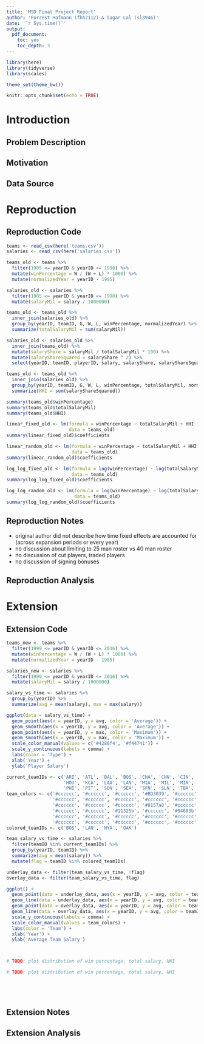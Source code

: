 ```yaml
---
title: 'MSD Final Project Report'
author: 'Forrest Hofmann (fhh2112) & Sagar Lal (sl3946)'
date: '`r Sys.time()`'
output:
  pdf_document:
    toc: yes
    toc_depth: 3
---
```


```r
library(here)
library(tidyverse)
library(scales)

theme_set(theme_bw())

knitr::opts_chunk$set(echo = TRUE)
```

# Introduction

## Problem Description

## Motivation

## Data Source


# Reproduction

## Reproduction Code

```r
teams <- read_csv(here('teams.csv'))
salaries <- read_csv(here('salaries.csv'))
```

```r
teams_old <- teams %>%
  filter(1985 <= yearID & yearID <= 1998) %>%
  mutate(winPercentage = W / (W + L) * 1000) %>%
  mutate(normalizedYear = yearID - 1985)

salaries_old <- salaries %>%
  filter(1985 <= yearID & yearID <= 1998) %>%
  mutate(salaryMil = salary / 1000000)
```

```r
teams_old <- teams_old %>%
  inner_join(salaries_old) %>%
  group_by(yearID, teamID, G, W, L, winPercentage, normalizedYear) %>%
  summarize(totalSalaryMil = sum(salaryMil))
```

```r
salaries_old <- salaries_old %>% 
  inner_join(teams_old) %>%
  mutate(salaryShare = salaryMil / totalSalaryMil * 100) %>%
  mutate(salaryShareSquared = salaryShare ^ 2) %>%
  select(yearID, teamID, playerID, salary, salaryShare, salaryShareSquared)
```

```r
teams_old <- teams_old %>%
  inner_join(salaries_old) %>%
  group_by(yearID, teamID, G, W, L, winPercentage, totalSalaryMil, normalizedYear) %>%
  summarize(HHI = sum(salaryShareSquared))
```

```r
summary(teams_old$winPercentage)
summary(teams_old$totalSalaryMil)
summary(teams_old$HHI)
```

```r
linear_fixed_old <- lm(formula = winPercentage ~ totalSalaryMil + HHI + normalizedYear + teamID + 0,
                       data = teams_old)
summary(linear_fixed_old)$coefficients
```

```r
linear_random_old <- lm(formula = winPercentage ~ totalSalaryMil + HHI + normalizedYear,
                        data = teams_old)
summary(linear_random_old)$coefficients
```

```r
log_log_fixed_old <- lm(formula = log(winPercentage) ~ log(totalSalaryMil) + log(HHI) + normalizedYear + teamID + 0,
                        data = teams_old)
summary(log_log_fixed_old)$coefficients
```

```r
log_log_random_old <- lm(formula = log(winPercentage) ~ log(totalSalaryMil) + log(HHI) + normalizedYear,
                         data = teams_old)
summary(log_log_random_old)$coefficients
```

## Reproduction Notes

- original author did not describe how time fixed effects are accounted for (across expansion periods or every year)
- no discussion about limiting to 25 man roster vs 40 man roster
- no discussion of cut players, traded players
- no discussion of signing bonuses

## Reproduction Analysis


# Extension

## Extension Code

```r
teams_new <- teams %>%
  filter(1999 <= yearID & yearID <= 2016) %>%
  mutate(winPercentage = W / (W + L) * 1000) %>%
  mutate(normalizedYear = yearID - 1985)

salaries_new <- salaries %>%
  filter(1999 <= yearID & yearID <= 2016) %>%
  mutate(salaryMil = salary / 1000000)
```

```r
salary_vs_time <- salaries %>%
  group_by(yearID) %>%
  summarize(avg = mean(salary), max = max(salary))

ggplot(data = salary_vs_time) +
  geom_point(aes(x = yearID, y = avg, color = 'Average')) +
  geom_smooth(aes(x = yearID, y = avg, color = 'Average')) + 
  geom_point(aes(x = yearID, y = max, color = 'Maximum')) + 
  geom_smooth(aes(x = yearID, y = max, color = 'Maximum')) +
  scale_color_manual(values = c('#4286f4', '#f44741')) +
  scale_y_continuous(labels = comma) + 
  labs(color = 'Type') +
  xlab('Year') +
  ylab('Player Salary')
```

```r
current_teamIDs <- c('ARI', 'ATL', 'BAL', 'BOS', 'CHA', 'CHN', 'CIN', 'CLE', 'COL', 'DET',
                     'HOU', 'KCA', 'LAA', 'LAN', 'MIA', 'MIL', 'MIN', 'NYA', 'NYN', 'OAK',
                     'PHI', 'PIT', 'SDN', 'SEA', 'SFN', 'SLN', 'TBA', 'TEX', 'TOR', 'WAS')
team_colors <- c('#cccccc', '#cccccc', '#cccccc', '#BD3039', '#cccccc',
                 '#cccccc', '#cccccc', '#cccccc', '#cccccc', '#cccccc',
                 '#cccccc', '#cccccc', '#cccccc', '#0157a8', '#cccccc',
                 '#cccccc', '#cccccc', '#11325b', '#cccccc', '#04683b',
                 '#cccccc', '#cccccc', '#cccccc', '#cccccc', '#cccccc',
                 '#cccccc', '#cccccc', '#cccccc', '#cccccc', '#cccccc')
colored_teamIDs <- c('BOS', 'LAN', 'NYA', 'OAK')

team_salary_vs_time <- salaries %>%
  filter(teamID %in% current_teamIDs) %>%
  group_by(yearID, teamID) %>%
  summarize(avg = mean(salary)) %>%
  mutate(flag = teamID %in% colored_teamIDs)

underlay_data <- filter(team_salary_vs_time, !flag)
overlay_data <- filter(team_salary_vs_time, flag)

ggplot() +
  geom_point(data = underlay_data, aes(x = yearID, y = avg, color = teamID)) +
  geom_line(data = underlay_data, aes(x = yearID, y = avg, color = teamID)) +
  geom_point(data = overlay_data, aes(x = yearID, y = avg, color = teamID)) +
  geom_line(data = overlay_data, aes(x = yearID, y = avg, color = teamID)) +
  scale_y_continuous(labels = comma) + 
  scale_color_manual(values = team_colors) +
  labs(color = 'Team') +
  xlab('Year') +
  ylab('Average Team Salary')
```

```r
```

```r
```

```r
# TODO: plot distribution of win percentage, total salary, HHI
```

```r
# TODO: plot distribution of win percentage, total salary, HHI
```

```r
```

```r
```

```r
```

```r
```

## Extension Notes

## Extension Analysis